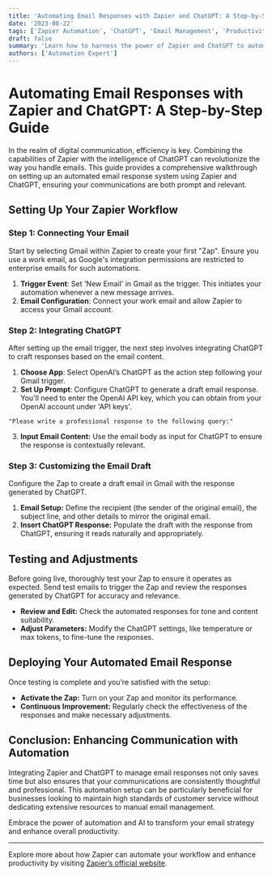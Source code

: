 ```yaml
---
title: 'Automating Email Responses with Zapier and ChatGPT: A Step-by-Step Guide'
date: '2023-08-22'
tags: ['Zapier Automation', 'ChatGPT', 'Email Management', 'Productivity and Workflow']
draft: false
summary: 'Learn how to harness the power of Zapier and ChatGPT to automate email responses, enhancing your productivity and ensuring timely communication.'
authors: ['Automation Expert']
---
```


# Automating Email Responses with Zapier and ChatGPT: A Step-by-Step Guide

In the realm of digital communication, efficiency is key. Combining the capabilities of Zapier with the intelligence of ChatGPT can revolutionize the way you handle emails. This guide provides a comprehensive walkthrough on setting up an automated email response system using Zapier and ChatGPT, ensuring your communications are both prompt and relevant.

## Setting Up Your Zapier Workflow

### Step 1: Connecting Your Email

Start by selecting Gmail within Zapier to create your first "Zap". Ensure you use a work email, as Google's integration permissions are restricted to enterprise emails for such automations.

1. **Trigger Event**: Set 'New Email' in Gmail as the trigger. This initiates your automation whenever a new message arrives.
2. **Email Configuration**: Connect your work email and allow Zapier to access your Gmail account.

### Step 2: Integrating ChatGPT

After setting up the email trigger, the next step involves integrating ChatGPT to craft responses based on the email content.

1. **Choose App**: Select OpenAI’s ChatGPT as the action step following your Gmail trigger.
2. **Set Up Prompt**: Configure ChatGPT to generate a draft email response. You'll need to enter the OpenAI API key, which you can obtain from your OpenAI account under 'API keys'.

```plainText
"Please write a professional response to the following query:"
```

3. **Input Email Content:** Use the email body as input for ChatGPT to ensure the response is contextually relevant.

### Step 3: Customizing the Email Draft

Configure the Zap to create a draft email in Gmail with the response generated by ChatGPT.

1. **Email Setup:** Define the recipient (the sender of the original email), the subject line, and other details to mirror the original email.
2. **Insert ChatGPT Response:** Populate the draft with the response from ChatGPT, ensuring it reads naturally and appropriately.

## Testing and Adjustments

Before going live, thoroughly test your Zap to ensure it operates as expected. Send test emails to trigger the Zap and review the responses generated by ChatGPT for accuracy and relevance.

- **Review and Edit:** Check the automated responses for tone and content suitability.
- **Adjust Parameters:** Modify the ChatGPT settings, like temperature or max tokens, to fine-tune the responses.

## Deploying Your Automated Email Response

Once testing is complete and you’re satisfied with the setup:

- **Activate the Zap:** Turn on your Zap and monitor its performance.
- **Continuous Improvement:** Regularly check the effectiveness of the responses and make necessary adjustments.

## Conclusion: Enhancing Communication with Automation

Integrating Zapier and ChatGPT to manage email responses not only saves time but also ensures that your communications are consistently thoughtful and professional. This automation setup can be particularly beneficial for businesses looking to maintain high standards of customer service without dedicating extensive resources to manual email management.

Embrace the power of automation and AI to transform your email strategy and enhance overall productivity.

---

Explore more about how Zapier can automate your workflow and enhance productivity by visiting [Zapier’s official website](https://zapier.com/).
